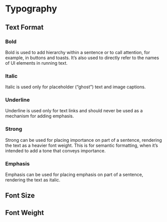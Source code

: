 

<Meta title="Foundation/Base Style/Typography" />

# Typography

## Text Format

### Bold

Bold is used to add hierarchy within a sentence or to call attention, for example, in buttons and toasts.
It’s also used to directly refer to the names of UI elements in running text.

<BoldView />

### Italic

Italic is used only for placeholder (“ghost”) text and image captions.

<ItalicView />

### Underline

Underline is used only for text links and should never be used as a mechanism for adding emphasis.

<UnderlineView />

### Strong

Strong can be used for placing importance on part of a sentence, rendering the text as a heavier font weight.
This is for semantic formatting, when it’s intended to add a tone that conveys importance.

<StrongView />

### Emphasis

Emphasis can be used for placing emphasis on part of a sentence, rendering the text as italic.

<EmphasisView />

## Font Size

<FontSizeView />

## Font Weight

<FontWeightView />

